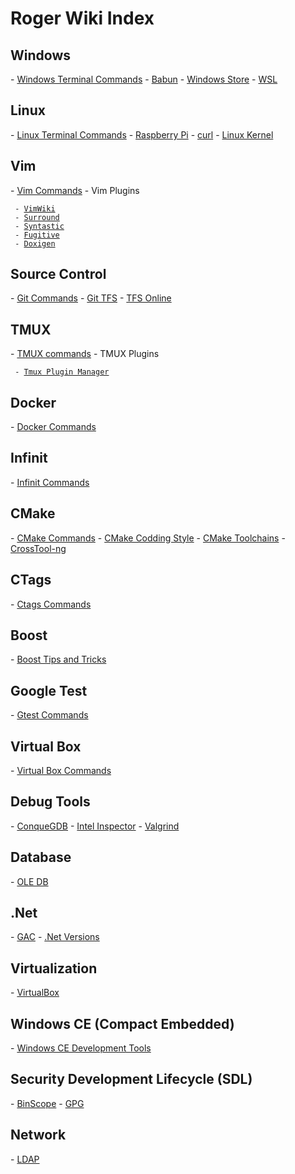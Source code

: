 = Roger Wiki Index =

== Windows ==

- [[Windows Terminal Commands]]
- [[Babun]]
- [[Windows Store]]
- [[WSL]]

== Linux ==

- [[Linux Terminal Commands]] 
- [[Raspberry Pi]]
- [[curl]]
- [[Linux Kernel]]

== Vim ==

- [[Vim Commands]] 
- Vim Plugins 
  - [[VimWiki]] 
  - [[Surround]]
  - [[Syntastic]]
  - [[Fugitive]]
  - [[Doxigen]]

== Source Control ==

- [[Git Commands]]
- [[Git TFS]]
- [[TFS Online]]

== TMUX ==

- [[TMUX commands]] 
- TMUX Plugins
  - [[Tmux Plugin Manager]] 

== Docker ==

- [[Docker Commands]]

== Infinit ==

- [[Infinit Commands]]

== CMake ==

-  [[CMake Commands]] 
-  [[CMake Codding Style]]
-  [[CMake Toolchains]]
-  [[CrossTool-ng]]

== CTags ==

- [[Ctags Commands]]

== Boost ==

- [[Boost Tips and Tricks]]

== Google Test ==

- [[Gtest Commands]]

== Virtual Box ==

- [[Virtual Box Commands]]

== Debug Tools ==

- [[ConqueGDB]]
- [[Intel Inspector]]
- [[Valgrind]]

== Database ==

- [[OLE DB]]

== .Net ==

- [[GAC]]
- [[.Net Versions]]

== Virtualization ==

- [[VirtualBox]]

== Windows CE (Compact Embedded) ==

- [[Windows CE Development Tools]]

== Security Development Lifecycle (SDL) ==

- [[BinScope]] 
- [[GPG]]

== Network ==

- [[LDAP]]

